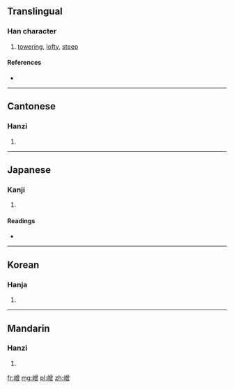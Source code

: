 ==Translingual==

===Han character===
{{Han char|rn=46|rad=山|as=12|sn=15|four=2876<sub>6</sub>|canj=山金田日 (UCWA)}}

# [[towering]], [[lofty]], [[steep]]

====References====
* {{Han ref|kx=0319.270|dkj=08458|hdz=10799.110|uh=5D92|ud=23954|bh=E565|bd=58725}}

----

==Cantonese==

===Hanzi===
{{yue-hanzi|jyut=|y=chang4}}

# {{defn|lang=yue|sort=山12}}

----

==Japanese==

===Kanji===
{{ja-kanji|grade=|rs=山12}}

# {{defn|lang=ja|sort=山12}}

====Readings====
* {{ja-readings|on=[[しょう]] (shō), [[ぞう]] (zō), [[そう]] (sō), [[じょう]] (jō)|kun=}}

----

==Korean==

===Hanja===
{{ko-hanja|hangeul=증|rv=jeung|mr=chŭng}}

# {{defn|lang=ko|sort=山12}}

----

==Mandarin==

===Hanzi===
{{cmn-hanzi|pin=[[céng]] ([[ceng2]])|wg=ts'eng<sup>2</sup>}}

# {{defn|lang=cmn|sort=山12}}

[[fr:嶒]]
[[mg:嶒]]
[[pl:嶒]]
[[zh:嶒]]